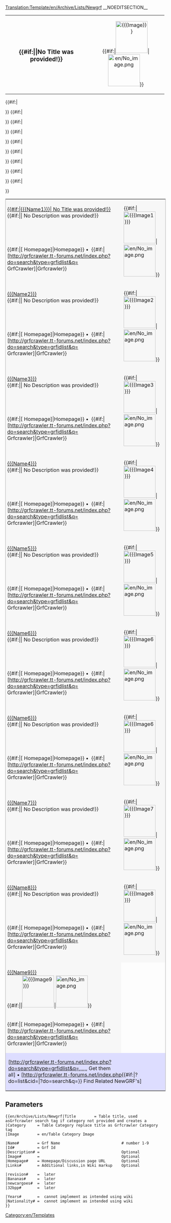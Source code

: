 <noinclude>[[Translation:Template/en/Archive/Lists/Newgrf]]</noinclude><!-- Newgrf Template test.

---Caption---
--> __NOEDITSECTION__ <table style="width:500px; text-align:center;valign:middle"><tr><td>
==={{#if:{{{Title|}}}|{{{Title}}}|No Title was provided!}}=== 
</td><td>{{#if:{{{Image|}}}|[[File:{{{Image}}}|right|100px]]|[[File:en/No image.png|100px]]}}</td></tr></table><!--

---Body---
--><table style="border: 1px solid #aaa;"><!--


---NewGrf1---
--><tr style="background: #F7F7F7;"><td colspan="2" style="vertical-align: top; width:600px; padding: 5px;"><!--
  --><u> {{#if:{{{Name1|}}}|[[{{{Name1}}}]]| No Title was provided!}}</u><br><!--
  --> {{#if:{{{Description1|}}}|{{{Description1}}}| No Description was provided!}}</td><!--
  --><td rowspan="2">{{#if:{{{Image1|}}}|[[File:{{{Image1}}}|100px]]|[[File:en/No image.png|100px]]}}</td></tr><!--
 --><tr><td style="background: #F7F7F7; height: 100%; padding-left: 5px;"><!--
  -->{{#if:{{{Homepage1|}}}|[{{{Homepage1}}} Homepage]|Homepage}}&nbsp;•&nbsp;<!--
  -->{{#if:{{{Id1|}}}|[http://grfcrawler.tt-forums.net/index.php?do=search&type=grfidlist&q={{{Id1}}} GrfCrawler]|Grfcrawler}}</td><!--
  --><td style="background: #F7F7F7"><!-- reserved for supported --></td></tr><tr></tr><!--


---NewGRF 2---
-->{{#if:{{{Name2|}}}|<tr style="background: #F7F7F7;"><td colspan="2" style="vertical-align: top; width:600px; padding: 5px;"><!--
  --><u> [[{{{Name2}}}]]</u><br><!--
  --> {{#if:{{{Description2|}}}|{{{Description2}}}| No Description was provided!}}</td><!--
  --><td rowspan="2">{{#if:{{{Image2|}}}|[[File:{{{Image2}}}|100px]]|[[File:en/No image.png|100px]]}}</td></tr><!--
 --><tr><td style="background: #F7F7F7; height: 100%; padding-left: 5px;"><!--
  -->{{#if:{{{Homepage2|}}}|[{{{Homepage2}}} Homepage]|Homepage}}&nbsp;•&nbsp;<!--
  -->{{#if:{{{Id2|}}}|[http://grfcrawler.tt-forums.net/index.php?do=search&type=grfidlist&q={{{Id2}}} Grfcrawler]|GrfCrawler}}</td><!--
  --><td style="background: #F7F7F7"><!-- reserved for supported --></td></tr><tr></tr>}}<!--


---NewGRF 3---
-->{{#if:{{{Name3|}}}|<tr style="background: #F7F7F7;"><td colspan="2" style="vertical-align: top; width:600px; padding: 5px;"><!--
  --><u> [[{{{Name3}}}]]</u><br><!--
  --> {{#if:{{{Description3|}}}|{{{Description3}}}| No Description was provided!}}</td><!--
  --><td rowspan="2">{{#if:{{{Image3|}}}|[[File:{{{Image3}}}|100px]]|[[File:en/No image.png|100px]]}}</td></tr><!--
 --><tr><td style="background: #F7F7F7; height: 100%; padding-left: 5px;"><!--
  -->{{#if:{{{Homepage3|}}}|[{{{Homepage3}}} Homepage]|Homepage}}&nbsp;•&nbsp;<!--
  -->{{#if:{{{Id3|}}}|[http://grfcrawler.tt-forums.net/index.php?do=search&type=grfidlist&q={{{Id3}}} Grfcrawler]|GrfCrawler}}</td><!--
  --><td style="background: #F7F7F7"><!-- reserved for supported --></td></tr><tr></tr>}}<!--


---NewGRF 4---
-->{{#if:{{{Name4|}}}|<tr style="background: #F7F7F7;"><td colspan="2" style="vertical-align: top; width:600px; padding: 5px;"><!--
  --><u> [[{{{Name4}}}]]</u><br><!--
  --> {{#if:{{{Description4|}}}|{{{Description4}}}| No Description was provided!}}</td><!--
  --><td rowspan="2">{{#if:{{{Image4|}}}|[[File:{{{Image4}}}|100px]]|[[File:en/No image.png|100px]]}}</td></tr><!--
 --><tr><td style="background: #F7F7F7; height: 100%; padding-left: 5px;"><!--
  -->{{#if:{{{Homepage4|}}}|[{{{Homepage4}}} Homepage]|Homepage}}&nbsp;•&nbsp;<!--
  -->{{#if:{{{Id4|}}}|[http://grfcrawler.tt-forums.net/index.php?do=search&type=grfidlist&q={{{Id4}}} Grfcrawler]|GrfCrawler}}</td><!--
  --><td style="background: #F7F7F7"><!-- reserved for supported --></td></tr><tr></tr>}}<!--


---NewGRF 5---
-->{{#if:{{{Name5|}}}|<tr style="background: #F7F7F7;"><td colspan="2" style="vertical-align: top; width:600px; padding: 5px;"><!--
  --><u> [[{{{Name5}}}]]</u><br><!--
  --> {{#if:{{{Description5|}}}|{{{Description5}}}| No Description was provided!}}</td><!--
  --><td rowspan="2">{{#if:{{{Image5|}}}|[[File:{{{Image5}}}|100px]]|[[File:en/No image.png|100px]]}}</td></tr><!--
 --><tr><td style="background: #F7F7F7; height: 100%; padding-left: 5px;"><!--
  -->{{#if:{{{Homepage5|}}}|[{{{Homepage5}}} Homepage]|Homepage}}&nbsp;•&nbsp;<!--
  -->{{#if:{{{Id5|}}}|[http://grfcrawler.tt-forums.net/index.php?do=search&type=grfidlist&q={{{Id5}}} Grfcrawler]|GrfCrawler}}</td><!--
  --><td style="background: #F7F7F7"><!-- reserved for supported --></td></tr><tr></tr>}}<!--

---NewGRF 6---
-->{{#if:{{{Name6|}}}|<tr style="background: #F7F7F7;"><td colspan="2" style="vertical-align: top; width:600px; padding: 5px;"><!--
  --><u> [[{{{Name6}}}]]</u><br><!--
  --> {{#if:{{{Description6|}}}|{{{Description6}}}| No Description was provided!}}</td><!--
  --><td rowspan="2">{{#if:{{{Image6|}}}|[[File:{{{Image6}}}|100px]]|[[File:en/No image.png|100px]]}}</td></tr><!--
 --><tr><td style="background: #F7F7F7; height: 100%; padding-left: 5px;"><!--
  -->{{#if:{{{Homepage6|}}}|[{{{Homepage6}}} Homepage]|Homepage}}&nbsp;•&nbsp;<!--
  -->{{#if:{{{Id6|}}}|[http://grfcrawler.tt-forums.net/index.php?do=search&type=grfidlist&q={{{Id6}}} Grfcrawler]|GrfCrawler}}</td><!--
  --><td style="background: #F7F7F7"><!-- reserved for supported --></td></tr><tr></tr>}}<!--

---NewGRF 6---
-->{{#if:{{{Name6|}}}|<tr style="background: #F7F7F7;"><td colspan="2" style="vertical-align: top; width:600px; padding: 5px;"><!--
  --><u> [[{{{Name6}}}]]</u><br><!--
  --> {{#if:{{{Description4|}}}|{{{Description4}}}| No Description was provided!}}</td><!--
  --><td rowspan="2">{{#if:{{{Image6|}}}|[[File:{{{Image6}}}|100px]]|[[File:en/No image.png|100px]]}}</td></tr><!--
 --><tr><td style="background: #F7F7F7; height: 100%; padding-left: 5px;"><!--
  -->{{#if:{{{Homepage6|}}}|[{{{Homepage6}}} Homepage]|Homepage}}&nbsp;•&nbsp;<!--
  -->{{#if:{{{Id6|}}}|[http://grfcrawler.tt-forums.net/index.php?do=search&type=grfidlist&q={{{Id6}}} Grfcrawler]|GrfCrawler}}</td><!--
  --><td style="background: #F7F7F7"><!-- reserved for supported --></td></tr><tr></tr>}}<!--


---NewGRF 7---
-->{{#if:{{{Name7|}}}|<tr style="background: #F7F7F7;"><td colspan="2" style="vertical-align: top; width:600px; padding: 5px;"><!--
  --><u> [[{{{Name7}}}]]</u><br><!--
  --> {{#if:{{{Description7|}}}|{{{Description7}}}| No Description was provided!}}</td><!--
  --><td rowspan="2">{{#if:{{{Image7|}}}|[[File:{{{Image7}}}|100px]]|[[File:en/No image.png|100px]]}}</td></tr><!--
 --><tr><td style="background: #F7F7F7; height: 100%; padding-left: 5px;"><!--
  -->{{#if:{{{Homepage7|}}}|[{{{Homepage7}}} Homepage]|Homepage}}&nbsp;•&nbsp;<!--
  -->{{#if:{{{Id7|}}}|[http://grfcrawler.tt-forums.net/index.php?do=search&type=grfidlist&q={{{Id7}}} Grfcrawler]|GrfCrawler}}</td><!--
  --><td style="background: #F7F7F7"><!-- reserved for supported --></td></tr><tr></tr>}}<!--


---NewGRF 8---
-->{{#if:{{{Name8|}}}|<tr style="background: #F7F7F7;"><td colspan="2" style="vertical-align: top; width:600px; padding: 5px;"><!--
  --><u> [[{{{Name8}}}]]</u><br><!--
  --> {{#if:{{{Description8|}}}|{{{Description8}}}| No Description was provided!}}</td><!--
  --><td rowspan="2">{{#if:{{{Image8|}}}|[[File:{{{Image8}}}|100px]]|[[File:en/No image.png|100px]]}}</td></tr><!--
 --><tr><td style="background: #F7F7F7; height: 100%; padding-left: 5px;"><!--
  -->{{#if:{{{Homepage8|}}}|[{{{Homepage8}}} Homepage]|Homepage}}&nbsp;•&nbsp;<!--
  -->{{#if:{{{Id8|}}}|[http://grfcrawler.tt-forums.net/index.php?do=search&type=grfidlist&q={{{Id8}}} Grfcrawler]|GrfCrawler}}</td><!--
  --><td style="background: #F7F7F7"><!-- reserved for supported --></td></tr><tr></tr>}}<!--


---NewGRF 9---
-->{{#if:{{{Name9|}}}|<tr style="background: #F7F7F7;"><td colspan="2" style="vertical-align: top; width:600px; padding: 5px;"><!--
  --><u> [[{{{Name9}}}]]</u><br><!--
  --> {{#if:{{{Description9|}}}|{{{en/Description9}}| No Description was provided!}}</td><!--
  --><td rowspan="2">{{#if:{{{Image9|}}}|[[File:{{{Image9}}}|100px]]|[[File:en/No image.png|100px]]}}</td></tr><!--
 --><tr><td style="background: #F7F7F7; height: 100%; padding-left: 5px;"><!--
  -->{{#if:{{{Homepage9|}}}|[{{{Homepage9}}} Homepage]|Homepage}}&nbsp;•&nbsp;<!--
  -->{{#if:{{{Id9|}}}|[http://grfcrawler.tt-forums.net/index.php?do=search&type=grfidlist&q={{{Id9}}} Grfcrawler]|GrfCrawler}}</td><!--
  --><td style="background: #F7F7F7"><!-- reserved for supported --></td></tr><tr></tr>}}<!--


---Footer---
--><tr><td colspan="3" style="background: #DDDDFF;">[http://grfcrawler.tt-forums.net/index.php?do=search&type=grfidlist&q={{{Id1|}}},{{{Id2|}}},{{{Id3|}}},{{{Id4|}}},{{{Id5|}}},{{{Id6|}}},{{{Id7|}}} Get them all]&nbsp;•&nbsp;[http://grfcrawler.tt-forums.net/index.php{{#if:{{{Category|}}}|?do=list&cid={{{Category}}}|?do=search&q={{{Title}}}}} Find Related NewGRF's]</td></tr>
</table><noinclude>

<!-- additional crap not yet in

{{#if:{{{32bpp|}}}|[[File:New cargoes.png|alt=New cargoes Support]]}}&nbsp;•&nbsp;{{#if:{{{newcargoes|}}}|[[File:32bpp.png|32bpp Support]]}}

-->

== Parameters ==

<pre>
{{en/Archive/Lists/Newgrf|Title        = Table title, used asGrfcrawler search tag if category not provided and creates a 
|Category     = Table Category replace title as Grfcrawler Category tag
|Image        = en/Table Category Image

|Name#        = Grf Name                           # number 1-9
|Id#          = Grf Id
|Description# =                                    Optional 
|Image#       =                                    Optional 
|Homepage#    = Homepage/Discussion page URL       Optional 
|Links#       = Additional links,in Wiki markup    Optional

|revision#    =  later
|Bananas#     =  later
|newcargoes#  =  later
|32bpp#       =  later

|Years#       =  cannot implement as intended using wiki
|Nationality# =  cannot implement as intended using wiki
}}
</pre>

[[Category:en/Templates]]
</noinclude>